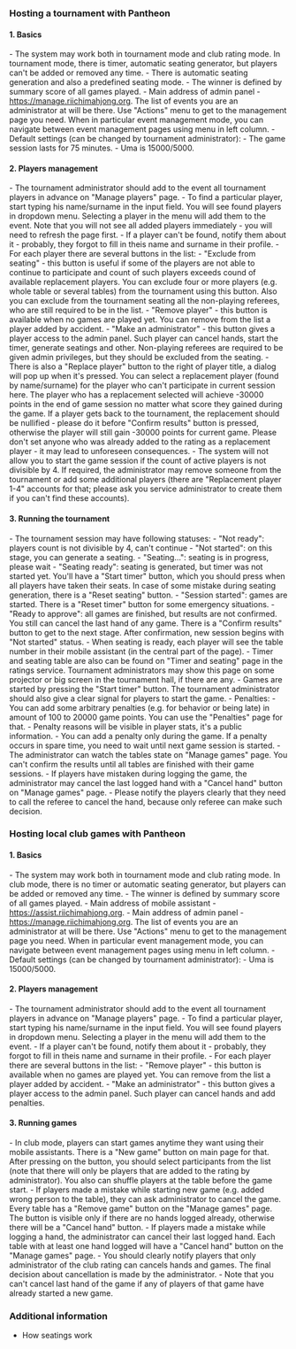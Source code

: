 
<Meta title='Tournaments - Mahjong Pantheon'
      description='How to host a tournament using Mahjong Pantheon' />

### Hosting a tournament with Pantheon

#### 1. Basics
<section className='sparseList'>
- The system may work both in tournament mode and club rating mode. In tournament mode, there is timer,
  automatic seating generator, but players can't be added or removed any time.
- There is automatic seating generation and also a predefined seating mode.
- The winner is defined by summary score of all games played.
- Main address of admin panel - <a href='https://manage.riichimahjong.org' target='_blank'>https://manage.riichimahjong.org</a>.
  The list of events you are an administrator at will be there. Use "Actions" menu to get to the management page
  you need. When in particular event management mode, you can navigate between event management pages using menu
  in left column.
- Default settings (can be changed by tournament administrator):
  - The game session lasts for 75 minutes.
  - Uma is 15000/5000.
</section>

#### 2. Players management
<section className='sparseList'>
- The tournament administrator should add to the event all tournament players in advance on "Manage players" page.
- To find a particular player, start typing his name/surname in the input field. You will see found players in
  dropdown menu. Selecting a player in the menu will add them to the event. Note that you will not see all added
  players immediately - you will need to refresh the page first.
- If a player can't be found, notify them about it - probably, they forgot to fill in theis name and surname in
  their profile.
- For each player there are several buttons in the list:
  - "Exclude from seating" - this button is useful if some of the players are not able to continue to participate
    and count of such players exceeds cound of available replacement players. You can exclude four or more players
    (e.g. whole table or several tables) from the tournament using this button. Also you can exclude from the
    tournament seating all the non-playing referees, who are still required to be in the list.
  - "Remove player" - this button is available when no games are played yet. You can remove from the list a player
    added by accident.
  - "Make an administrator" - this button gives a player access to the admin panel. Such player can cancel hands,
    start the timer, generate seatings and other. Non-playing referees are required to be given admin privileges,
    but they should be excluded from the seating.
  - There is also a "Replace player" button to the right of player title, a dialog will pop up when it's pressed.
    You can select a replacement player (found by name/surname) for the player who can't participate in current
    session here. The player who has a replacement selected will achieve -30000 points in the end of game session no
    matter what score they gained during the game. If a player gets back to the tournament, the replacement should be
    nullified - please do it before "Confirm results" button is pressed, otherwise the player will still gain -30000
    points for current game. Please don't set anyone who was already added to the rating as a replacement player -
    it may lead to unforeseen consequences.
- The system will not allow you to start the game session if the count of active players is not divisible by 4.
  If required, the administrator may remove someone from the tournament or add some additional players (there are
  "Replacement player 1-4" accounts for that; please ask you service administrator to create them if you can't find
  these accounts).
</section>

#### 3. Running the tournament
<section className='sparseList'>
- The tournament session may have following statuses:
  - "Not ready": players count is not divisible by 4, can't continue
  - "Not started": on this stage, you can generate a seating.
  - "Seating...": seating is in progress, please wait
  - "Seating ready": seating is generated, but timer was not started yet. You'll have a "Start timer" button, which
    you should press when all players have taken their seats. In case of some mistake during seating generation,
    there is a "Reset seating" button.
  - "Session started": games are started. There is a "Reset timer" button for some emergency situations.
  - "Ready to approve": all games are finished, but results are not confirmed. You still can cancel the last hand of
    any game. There is a "Confirm results" button to get to the next stage. After confirmation, new session begins
    with "Not started" status.
- When seating is ready, each player will see the table number in their mobile assistant (in the central part of the page).
- Timer and seating table are also can be found on "Timer and seating" page in the ratings service. Tournament
  administrators may show this page on some projector or big screen in the tournament hall, if there are any.
- Games are started by pressing the "Start timer" button. The tournament administrator should also give a clear signal
  for players to start the game.
- Penalties:
  - You can add some arbitrary penalties (e.g. for behavior or being late) in amount of 100 to 20000 game points.
    You can use the "Penalties" page for that.
  - Penalty reasons will be visible in player stats, it's a public information.
  - You can add a penalty only during the game. If a penalty occurs in spare time, you need to wait until next
    game session is started.
- The administrator can watch the tables state on "Manage games" page. You can't confirm the results until all tables
  are finished with their game sessions.
- If players have mistaken during logging the game, the administrator may cancel the last logged hand with a
  "Cancel hand" button on "Manage games" page.
- Please notify the players clearly that they need to call the referee to cancel the hand, because only referee
  can make such decision.
</section>

### Hosting local club games with Pantheon

#### 1. Basics
<section className='sparseList'>
- The system may work both in tournament mode and club rating mode. In club mode, there is no timer or automatic
  seating generator, but players can be added or removed any time.
- The winner is defined by summary score of all games played.
- Main address of mobile assistant - <a href='https://assist.riichimahjong.org' target='_blank'>https://assist.riichimahjong.org</a>.
- Main address of admin panel - <a href='https://manage.riichimahjong.org' target='_blank'>https://manage.riichimahjong.org</a>. The list of
  events you are an administrator at will be there. Use "Actions" menu to get to the management page you need.
  When in particular event management mode, you can navigate between event management pages using menu in left column.
- Default settings (can be changed by tournament administrator):
  - Uma is 15000/5000.
</section>

#### 2. Players management
<section className='sparseList'>
- The tournament administrator should add to the event all tournament players in advance on "Manage players" page.
- To find a particular player, start typing his name/surname in the input field. You will see found players in dropdown
  menu. Selecting a player in the menu will add them to the event.
- If a player can't be found, notify them about it - probably, they forgot to fill in theis name and surname in their profile.
- For each player there are several buttons in the list:
- "Remove player" - this button is available when no games are played yet. You can remove from the list a player added by accident.
- "Make an administrator" - this button gives a player access to the admin panel. Such player can cancel hands and add penalties.
</section>

#### 3. Running games
<section className='sparseList'>
- In club mode, players can start games anytime they want using their mobile assistants. There is a "New game" button
  on main page for that. After pressing on the button, you should select participants from the list (note that there
  will only be players that are added to the rating by administrator). You also can shuffle players at the table before
  the game start.
- If players made a mistake while starting new game (e.g. added wrong person to the table), they can ask administrator
  to cancel the game. Every table has a "Remove game" button on the "Manage games" page. The button is visible only if
  there are no hands logged already, otherwise there will be a "Cancel hand" button.
- If players made a mistake while logging a hand, the administrator can cancel their last logged hand. Each table with
  at least one hand logged will have a "Cancel hand" button on the "Manage games" page.
- You should clearly notify players that only administrator of the club rating can cancels hands and games. The final
  decision about cancellation is made by the administrator.
- Note that you can't cancel last hand of the game if any of players of that game have already started a new game.
</section>

### Additional information

- <Link to='/seatings'>How seatings work</Link>
